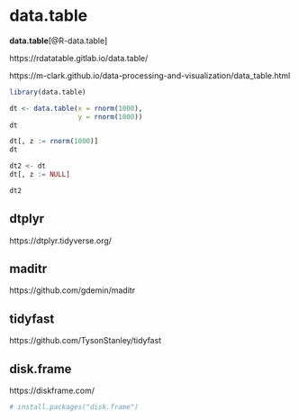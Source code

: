 

# data.table {#data-table}  

**data.table**[@R-data.table]

https://rdatatable.gitlab.io/data.table/  

https://m-clark.github.io/data-processing-and-visualization/data_table.html   


```r
library(data.table)
```

```r
dt <- data.table(x = rnorm(1000),
                 y = rnorm(1000))
dt
```


```r
dt[, z := rnorm(1000)]
dt
```

```r
dt2 <- dt
dt[, z := NULL]

dt2
```



## dtplyr  

https://dtplyr.tidyverse.org/  


## maditr  

https://github.com/gdemin/maditr  


## tidyfast  

https://github.com/TysonStanley/tidyfast  

## disk.frame  

https://diskframe.com/  


```r
# install.packages("disk.frame")
```

